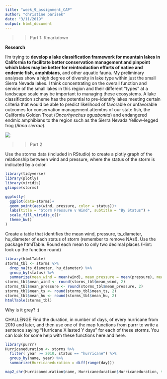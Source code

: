 ```yaml
---
title: "week_9_assignment_CAP"
author: "christine parisek"
date: "3/11/2019"
output: html_document
---
```


>> Part 1: Rmarkdown

**Research**
 
I'm trying to **develop a lake classification framework for mountain lakes in California to facilitate better conservation management and pinpoint which lakes may be better for reintroduction efforts of native and endemic fish, amphibians**, and other aquatic fauna. My preliminary analyses show a high degree of diversity in lake type within just the small Sierra Nevada lakes. I think concentrating on the overall function and service of the small lakes in this region and their different "types" at a landscape scale may be important to managing these ecosystems. A lake classification scheme has the potential to pre-identify lakes meeting certain criteria that would be able to predict likelihood of favorable or unfavorable outcomes for conservation management attemtns of our state fish, the California Golden Trout (_Oncorhynchus aguabonita_) and endangered endmic amphibians to the region such as the Sierra Nevada Yellow-legged frog (_Rana sierrae_).

![](https://pbs.twimg.com/media/DFmHdrJUIAAQunI.jpg:large)


>> Part 2

Use the storms data (included in RStudio) to create a plotly graph of the relationship between wind and pressure, where the status of the storm is indicated by a color.

```r
library(tidyverse)
library(plotly)
library(viridis)
glimpse(storms)

ggplotly(
  ggplot(data=storms)+
  geom_point(aes(wind, pressure, color = status))+
  labs(title = "Storm Pressure v Wind", subtitle = "By Status") +
  scale_fill_viridis_c()+
  theme_bw()
)

```



Create a table that identifies the mean wind, pressure, ts_diameter, hu_diameter of each status of storm (remember to remove NAs!). Use the package htmlTable. Round each mean to only two decimal places (Hint: look up the function round)


```r
library(htmlTable)
storms_tbl <- storms %>% 
  drop_na(ts_diameter, hu_diameter) %>% 
  group_by(status) %>% 
  summarize(mean_wind = mean(wind), mean_pressure = mean(pressure), mean_ts = mean(ts_diameter), mean_hu = mean(hu_diameter))
storms_tbl$mean_wind <- round(storms_tbl$mean_wind, 2)
storms_tbl$mean_pressure <- round(storms_tbl$mean_pressure, 2)
storms_tbl$mean_ts <- round(storms_tbl$mean_ts, 2)
storms_tbl$mean_hu <- round(storms_tbl$mean_hu, 2)
htmlTable(storms_tbl)
```
Why is it grey? :( 





CHALLENGE Find the duration, in number of days, of every hurricane from 2010 and later, and then use one of the map functions from purrr to write a sentence saying “Hurricane X lasted Y days” for each of these storms. You can look for some help with these functions here and here.


```r
library(purrr)
Hurricaneduration <- storms %>% 
  filter( year >= 2010, status == "hurricane") %>% 
  group_by(name, year) %>% 
  summarize(Hurricaneduration = diff(range(day)))

map2_chr(Hurricaneduration$name, Hurricaneduration$Hurricaneduration, function(x,y) paste("Hurricane", x, "lasted", y, "days"))
```




